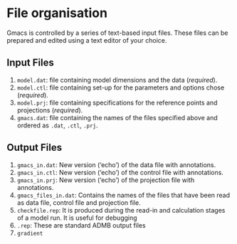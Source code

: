 # File organisation {#orga}

Gmacs is controlled by a series of text-based input files. These files can be prepared and edited using a text editor of your choice.

## Input Files

  1. `model.dat`: file containing model dimensions and the data (_required_).
  2. `model.ctl`: file containing set-up for the parameters and options chose (_required_).
  3. `model.prj`: file containing specifications for the reference points and projections (_required_).
  4. `gmacs.dat`: file containing the names of the files specified above and ordered as `.dat`, `.ctl`, `.prj`.
  
## Output Files

  1. `gmacs_in.dat`: New version ('echo') of the data file with annotations. 
  2. `gmacs_in.ctl`: New version ('echo') of the control file with annotations. 
  3. `gmacs_in.prj`: New version ('echo') of the projection file with annotations. 
  4. `gmacs_files_in.dat`: Contains the names of the files that have been read as data file, control file and projection file.
  5. `checkfile.rep`: It is produced during the read-in and calculation stages of a model run. It is useful for debugging
  6. `.rep`: These are standard ADMB output files
  7. `gradient`